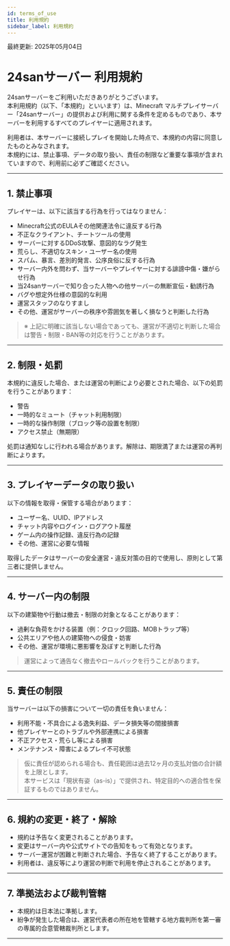 ```yaml
---
id: terms_of_use
title: 利用規約
sidebar_label: 利用規約
---
```


最終更新: 2025年05月04日

# 24sanサーバー 利用規約

24sanサーバーをご利用いただきありがとうございます。  
本利用規約（以下、「本規約」といいます）は、Minecraft マルチプレイサーバー「24sanサーバー」の提供および利用に関する条件を定めるものであり、本サーバーを利用するすべてのプレイヤーに適用されます。

利用者は、本サーバーに接続しプレイを開始した時点で、本規約の内容に同意したものとみなされます。  
本規約には、禁止事項、データの取り扱い、責任の制限など重要な事項が含まれていますので、利用前に必ずご確認ください。

---

## 1. 禁止事項

プレイヤーは、以下に該当する行為を行ってはなりません：

- Minecraft公式のEULAその他関連法令に違反する行為  
- 不正なクライアント、チートツールの使用  
- サーバーに対するDDoS攻撃、意図的なラグ発生  
- 荒らし、不適切なスキン・ユーザー名の使用  
- スパム、暴言、差別的発言、公序良俗に反する行為  
- サーバー内外を問わず、当サーバーやプレイヤーに対する誹謗中傷・嫌がらせ行為  
- 当24sanサーバーで知り合った人物への他サーバーの無断宣伝・勧誘行為  
- バグや想定外仕様の意図的な利用  
- 運営スタッフのなりすまし  
- その他、運営がサーバーの秩序や雰囲気を著しく損なうと判断した行為  

> ※ 上記に明確に該当しない場合であっても、運営が不適切と判断した場合は警告・制限・BAN等の対応を行うことがあります。

---

## 2. 制限・処罰

本規約に違反した場合、または運営の判断により必要とされた場合、以下の処罰を行うことがあります：

- 警告  
- 一時的なミュート（チャット利用制限）  
- 一時的な操作制限（ブロック等の設置を制限）  
- アクセス禁止（無期限）  

処罰は通知なしに行われる場合があります。解除は、期限満了または運営の再判断によります。

---

## 3. プレイヤーデータの取り扱い

以下の情報を取得・保管する場合があります：

- ユーザー名、UUID、IPアドレス  
- チャット内容やログイン・ログアウト履歴  
- ゲーム内の操作記録、違反行為の記録  
- その他、運営に必要な情報  

取得したデータはサーバーの安全運営・違反対策の目的で使用し、原則として第三者に提供しません。

---

## 4. サーバー内の制限

以下の建築物や行動は撤去・制限の対象となることがあります：

- 過剰な負荷をかける装置（例：クロック回路、MOBトラップ等）  
- 公共エリアや他人の建築物への侵食・妨害  
- その他、運営が環境に悪影響を及ぼすと判断した行為  

> 運営によって通告なく撤去やロールバックを行うことがあります。

---

## 5. 責任の制限

当サーバーは以下の損害について一切の責任を負いません：

- 利用不能・不具合による逸失利益、データ損失等の間接損害  
- 他プレイヤーとのトラブルや外部連携による損害  
- 不正アクセス・荒らし等による損害  
- メンテナンス・障害によるプレイ不可状態  

> 仮に責任が認められる場合も、責任範囲は過去12ヶ月の支払対価の合計額を上限とします。  
> 本サービスは「現状有姿（as-is）」で提供され、特定目的への適合性を保証するものではありません。

---

## 6. 規約の変更・終了・解除

- 規約は予告なく変更されることがあります。  
- 変更はサーバー内や公式サイトでの告知をもって有効となります。  
- サーバー運営が困難と判断された場合、予告なく終了することがあります。  
- 利用者は、違反等により運営の判断で利用を停止されることがあります。

---

## 7. 準拠法および裁判管轄

- 本規約は日本法に準拠します。  
- 紛争が発生した場合は、運営代表者の所在地を管轄する地方裁判所を第一審の専属的合意管轄裁判所とします。

---

